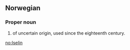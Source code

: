==Norwegian==

===Proper noun===
{{infl|no|proper noun}}

# {{given name|female|lang=no}} of uncertain origin, used since the eighteenth century.

[[no:Iselin]]